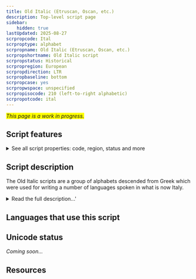 ```yaml
---
title: Old Italic (Etruscan, Oscan, etc.)
description: Top-level script page
sidebar:
    hidden: true
lastUpdated: 2025-08-27
scrpropcode: Ital
scrproptype: alphabet
scrpropname: Old Italic (Etruscan, Oscan, etc.)
scrpropshortname: Old Italic script
scrpropstatus: Historical
scrpropregion: European
scrpropdirection: LTR
scrpropbaseline: bottom
scrpropcase: yes
scrpropwspace: unspecified
scrpropisocode: 210 (left-to-right alphabetic)
scrpropotcode: ital
---
```


<span style='background-color:yellow'>_This page is a work in progress._</span>


## Script features

<details>
<summary> See all script properties: code, region, status and more</summary>
<ScriptInfo />
</details>

## Script description

The Old Italic scripts are a group of alphabets descended from Greek which were used for writing a number of languages spoken in what is now Italy.

<details>
<summary>Read the full description...'</summary>The exact relationship of the Old Italic scripts to one another is uncertain. The most notable among them are Etruscan, Oscan, Faliscan, (ancient) Latin, Umbrian and Messapic. Scripts including the ancient Raetic, Venetic, Lepontic and Gallic scripts were previously termed the Alpine (or North Italic) scripts; these are now considered to belong to the Old Italic scripts.

The Runic and modern Latin scripts were based on the Old Italic alphabets.
</details>

## Languages that use this script

<WsList script='Ital' wsMax='5' />

## Unicode status

_Coming soon..._

## Resources

<ScriptResources detailSummary='seemore' />

